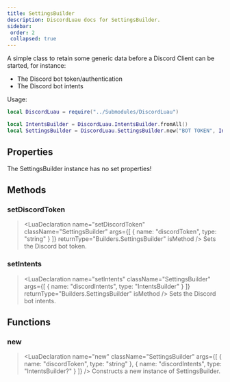 ```yaml
---
title: SettingsBuilder
description: DiscordLuau docs for SettingsBuilder.
sidebar:
 order: 2
 collapsed: true
---
```

[//]: # (This file was automatically compiled through the Generator luau code under this repository)
[//]: # (if you want to edit the documentation of discord-luau, please write changes)
[//]: # (to the discord-luau repository itself, we extract the comments from discord-luau and translate)
[//]: # (them into markdown files that Nextra can interpret!)

[//]: # (----- DOCUMENT IMPORTS ----- )


[//]: # (----- DOCUMENT DESCRIPTION ----- )

A simple class to retain some generic data before a Discord Client can be started, for instance:

- The Discord bot token/authentication
- The Discord bot intents

Usage:
```lua
local DiscordLuau = require("../Submodules/DiscordLuau")

local IntentsBuilder = DiscordLuau.IntentsBuilder.fromAll()
local SettingsBuilder = DiscordLuau.SettingsBuilder.new("BOT TOKEN", IntentsBuilder)
```

[//]: # (----- DOCUMENT PROPERTIES ----- )

## Properties

The SettingsBuilder instance has no set properties!

[//]: # (----- DOCUMENT METHODS ----- )

## Methods

### setDiscordToken

> <LuaDeclaration name="setDiscordToken" className="SettingsBuilder" args={[ { name: "discordToken", type: "string" } ]} returnType="Builders.SettingsBuilder" isMethod />
Sets the Discord bot token.
### setIntents

> <LuaDeclaration name="setIntents" className="SettingsBuilder" args={[ { name: "discordIntents", type: "IntentsBuilder" } ]} returnType="Builders.SettingsBuilder" isMethod />
Sets the Discord bot intents.

[//]: # (----- DOCUMENT FUNCTIONS ----- )

## Functions

### new

> <LuaDeclaration name="new" className="SettingsBuilder" args={[ { name: "discordToken", type: "string" }, { name: "discordIntents", type: "IntentsBuilder?" } ]} />
Constructs a new instance of SettingsBuilder.

